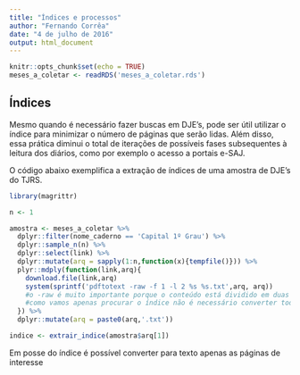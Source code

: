```yaml
---
title: "Índices e processos"
author: "Fernando Corrêa"
date: "4 de julho de 2016"
output: html_document
---
```


```r
knitr::opts_chunk$set(echo = TRUE)
meses_a_coletar <- readRDS('meses_a_coletar.rds')
```

## Índices
 
Mesmo quando é necessário fazer buscas em DJE's, pode ser útil utilizar o índice para minimizar o número de páginas que serão lidas. Além disso, essa prática diminui o total de iterações de possíveis fases subsequentes à leitura dos diários, como por exemplo o acesso a portais e-SAJ.

O código abaixo exemplifica a extração de índices de uma amostra de DJE's do TJRS.

```r
library(magrittr)

n <- 1

amostra <- meses_a_coletar %>% 
  dplyr::filter(nome_caderno == 'Capital 1º Grau') %>% 
  dplyr::sample_n(n) %>% 
  dplyr::select(link) %>% 
  dplyr::mutate(arq = sapply(1:n,function(x){tempfile()})) %>% 
  plyr::mdply(function(link,arq){
    download.file(link,arq)
    system(sprintf('pdftotext -raw -f 1 -l 2 %s %s.txt',arq, arq))
    #o -raw é muito importante porque o conteúdo está dividido em duas colunas que são lidas em linhas diferentes quando essa opção está desativada
    #como vamos apenas procurar o índice não é necessário converter todas as páginas. Vamos nos ater às duas primeiras.
  }) %>% 
  dplyr::mutate(arq = paste0(arq,'.txt'))

indice <- extrair_indice(amostra$arq[1])

```

Em posse do índice é possível converter para texto apenas as páginas de interesse

```r
```
